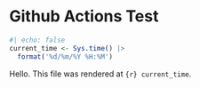 
# Github Actions Test

```r
#| echo: false
current_time <- Sys.time() |> 
  format('%d/%m/%Y %H:%M')
```

Hello. This file was rendered at `{r} current_time`. 

